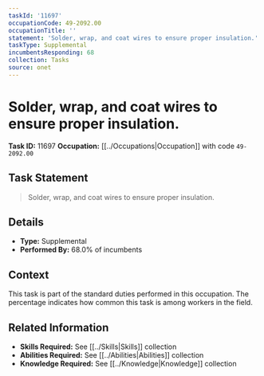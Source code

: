 ```yaml
---
taskId: '11697'
occupationCode: 49-2092.00
occupationTitle: ''
statement: 'Solder, wrap, and coat wires to ensure proper insulation.'
taskType: Supplemental
incumbentsResponding: 68
collection: Tasks
source: onet
---
```

# Solder, wrap, and coat wires to ensure proper insulation.

**Task ID:** 11697
**Occupation:** [[../Occupations|Occupation]] with code `49-2092.00`

## Task Statement

> Solder, wrap, and coat wires to ensure proper insulation.

## Details

- **Type:** Supplemental
- **Performed By:** 68.0% of incumbents

## Context

This task is part of the standard duties performed in this occupation. The percentage indicates how common this task is among workers in the field.

## Related Information

- **Skills Required:** See [[../Skills|Skills]] collection
- **Abilities Required:** See [[../Abilities|Abilities]] collection
- **Knowledge Required:** See [[../Knowledge|Knowledge]] collection
